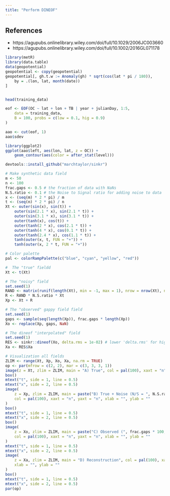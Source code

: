 ```yaml
---
title: "Perform DINEOF"
---
```


## References

- https://agupubs.onlinelibrary.wiley.com/doi/full/10.1029/2006JC003660
- https://agupubs.onlinelibrary.wiley.com/doi/full/10.1002/2016GL071178

```r
library(metR)
library(data.table)
data(geopotential)
geopotential <- copy(geopotential)
geopotential[, gh.t.w := Anomaly(gh) * sqrt(cos(lat * pi / 180)),
    by = .(lon, lat, month(date))
]


head(training_data)

eof <- EOF(OC ~ lat + lon + TB | year + julianDay, 1:5,
    data = training_data,
    B = 100, probs = c(low = 0.1, hig = 0.9)
)

aao <- cut(eof, 1)
aao$sdev

library(ggplot2)
ggplot(aao$left, aes(lon, lat, z = OC)) +
    geom_contour(aes(color = after_stat(level))) 
```

```r
devtools::install_github("marchtaylor/sinkr")

# Make synthetic data field
m <- 50
n <- 100
frac.gaps <- 0.5 # the fraction of data with NaNs
N.S.ratio <- 0.1 # the Noise to Signal ratio for adding noise to data
x <- (seq(m) * 2 * pi) / m
t <- (seq(n) * 2 * pi) / n
Xt <- outer(sin(x), sin(t)) +
    outer(sin(2.1 * x), sin(2.1 * t)) +
    outer(sin(3.1 * x), sin(3.1 * t)) +
    outer(tanh(x), cos(t)) +
    outer(tanh(2 * x), cos(2.1 * t)) +
    outer(tanh(4 * x), cos(0.1 * t)) +
    outer(tanh(2.4 * x), cos(1.1 * t)) +
    tanh(outer(x, t, FUN = "+")) +
    tanh(outer(x, 2 * t, FUN = "+"))

# Color palette
pal <- colorRampPalette(c("blue", "cyan", "yellow", "red"))

#  The "true" fieldd
Xt <- t(Xt)

# The "noisy" field
set.seed(1)
RAND <- matrix(runif(length(Xt), min = -1, max = 1), nrow = nrow(Xt), ncol = ncol(Xt))
R <- RAND * N.S.ratio * Xt
Xp <- Xt + R

# The "observed" gappy field field
set.seed(1)
gaps <- sample(seq(length(Xp)), frac.gaps * length(Xp))
Xo <- replace(Xp, gaps, NaN)

# The dineof "interpolated" field
set.seed(1)
RES <- sinkr::dineof(Xo, delta.rms = 1e-02) # lower 'delta.rms' for higher resolved interpolation
Xa <- RES$Xa

# Visualization all fields
ZLIM <- range(Xt, Xp, Xo, Xa, na.rm = TRUE)
op <- par(mfrow = c(2, 2), mar = c(3, 3, 3, 1))
image(z = Xt, zlim = ZLIM, main = "A) True", col = pal(100), xaxt = "n", yaxt = "n", xlab = "", ylab = "")
box()
mtext("t", side = 1, line = 0.5)
mtext("x", side = 2, line = 0.5)
image(
    z = Xp, zlim = ZLIM, main = paste("B) True + Noise (N/S = ", N.S.ratio, ")", sep = ""),
    col = pal(100), xaxt = "n", yaxt = "n", xlab = "", ylab = ""
)
box()
mtext("t", side = 1, line = 0.5)
mtext("x", side = 2, line = 0.5)
box()
image(
    z = Xo, zlim = ZLIM, main = paste("C) Observed (", frac.gaps * 100, " % gaps)", sep = ""),
    col = pal(100), xaxt = "n", yaxt = "n", xlab = "", ylab = ""
)
mtext("t", side = 1, line = 0.5)
mtext("x", side = 2, line = 0.5)
image(
    z = Xa, zlim = ZLIM, main = "D) Reconstruction", col = pal(100), xaxt = "n", yaxt = "n",
    xlab = "", ylab = ""
)
box()
mtext("t", side = 1, line = 0.5)
mtext("x", side = 2, line = 0.5)
par(op)

```
